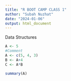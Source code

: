 ---
title: "R BOOT CAMP CLASS 1"
author: "Subah Nuzhat"
date: "2024-01-06"
output: html_document
---


Data Structures
```{r}
A <- 5
#Comment
A <- c(5, 4, 3)
B <- A+4
C <- A*B

summary(A)

```

